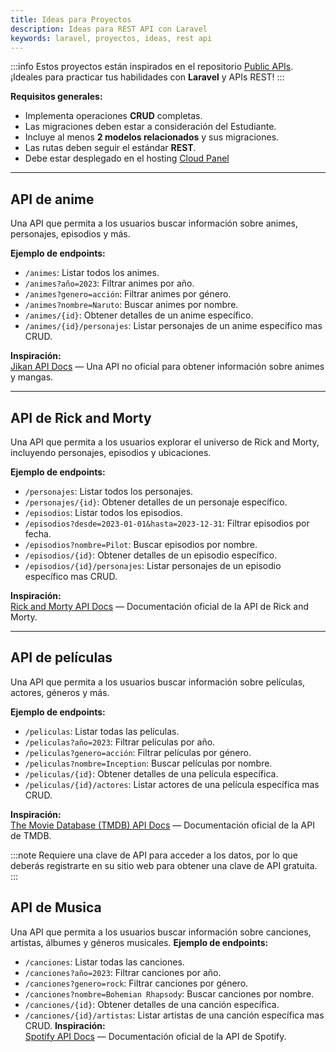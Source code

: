 ```yaml
---
title: Ideas para Proyectos
description: Ideas para REST API con Laravel
keywords: laravel, proyectos, ideas, rest api
---
```



:::info
Estos proyectos están inspirados en el repositorio [Public APIs](https://github.com/public-apis/public-apis).  
¡Ideales para practicar tus habilidades con **Laravel** y APIs REST!
:::

**Requisitos generales:**
- Implementa operaciones **CRUD** completas.
- Las migraciones deben estar a consideración del Estudiante.
- Incluye al menos **2 modelos relacionados** y sus migraciones.
- Las rutas deben seguir el estándar **REST**.
- Debe estar desplegado en el hosting [Cloud Panel](https://cloud.inf-530.click)

---

## API de anime

Una API que permita a los usuarios buscar información sobre animes, personajes, episodios y más.

**Ejemplo de endpoints:**
- `/animes`: Listar todos los animes.
- `/animes?año=2023`: Filtrar animes por año.
- `/animes?genero=acción`: Filtrar animes por género.
- `/animes?nombre=Naruto`: Buscar animes por nombre.
- `/animes/{id}`: Obtener detalles de un anime específico.
- `/animes/{id}/personajes`: Listar personajes de un anime específico mas CRUD.

**Inspiración:**  
[Jikan API Docs](https://docs.api.jikan.moe/) — Una API no oficial para obtener información sobre animes y mangas.

---

## API de Rick and Morty

Una API que permita a los usuarios explorar el universo de Rick and Morty, incluyendo personajes, episodios y ubicaciones.

**Ejemplo de endpoints:**
- `/personajes`: Listar todos los personajes.
- `/personajes/{id}`: Obtener detalles de un personaje específico.
- `/episodios`: Listar todos los episodios.
- `/episodios?desde=2023-01-01&hasta=2023-12-31`: Filtrar episodios por fecha.
- `/episodios?nombre=Pilot`: Buscar episodios por nombre.
- `/episodios/{id}`: Obtener detalles de un episodio específico.
- `/episodios/{id}/personajes`: Listar personajes de un episodio específico mas CRUD.

**Inspiración:**  
[Rick and Morty API Docs](https://rickandmortyapi.com/documentation) — Documentación oficial de la API de Rick and Morty.

---

## API de películas

Una API que permita a los usuarios buscar información sobre películas, actores, géneros y más.

**Ejemplo de endpoints:**
- `/peliculas`: Listar todas las películas.
- `/peliculas?año=2023`: Filtrar películas por año.
- `/peliculas?genero=acción`: Filtrar películas por género.
- `/peliculas?nombre=Inception`: Buscar películas por nombre.
- `/peliculas/{id}`: Obtener detalles de una película específica.
- `/peliculas/{id}/actores`: Listar actores de una película específica mas CRUD.

**Inspiración:**  
[The Movie Database (TMDB) API Docs](https://developers.themoviedb.org/3) — Documentación oficial de la API de TMDB.

:::note
Requiere una clave de API para acceder a los datos, por lo que deberás registrarte en su sitio web para obtener una clave de API gratuita.
:::


## API de Musica
Una API que permita a los usuarios buscar información sobre canciones, artistas, álbumes y géneros musicales.
**Ejemplo de endpoints:**
- `/canciones`: Listar todas las canciones.
- `/canciones?año=2023`: Filtrar canciones por año.
- `/canciones?genero=rock`: Filtrar canciones por género.
- `/canciones?nombre=Bohemian Rhapsody`: Buscar canciones por nombre.
- `/canciones/{id}`: Obtener detalles de una canción específica.
- `/canciones/{id}/artistas`: Listar artistas de una canción específica mas CRUD.
**Inspiración:**  
[Spotify API Docs](https://developer.spotify.com/documentation/web-api/) — Documentación oficial de la API de Spotify.